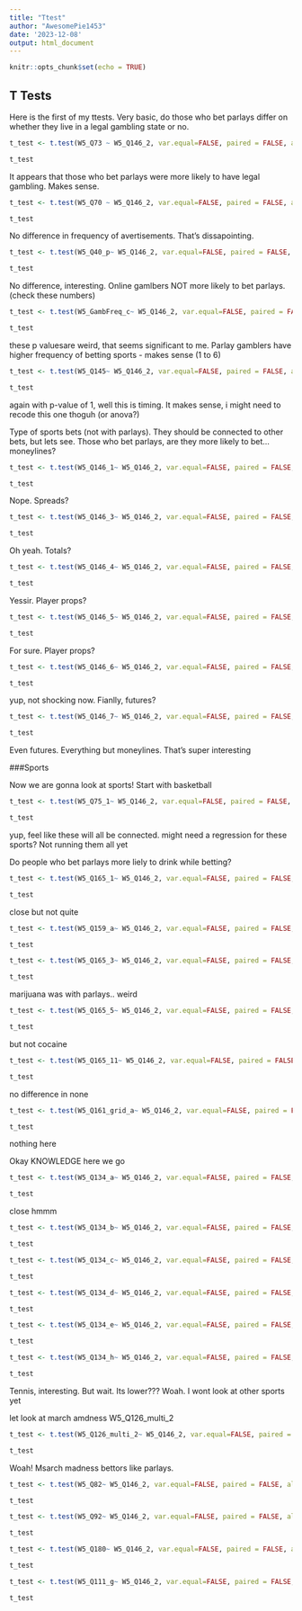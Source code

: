 ```yaml
---
title: "Ttest"
author: "AwesomePie1453"
date: '2023-12-08'
output: html_document
---
```


```r
knitr::opts_chunk$set(echo = TRUE)
```

## T Tests

Here is the first of my ttests. Very basic, do those who bet parlays differ on whether they live in a legal  gambling state or no.

```r
t_test <- t.test(W5_Q73 ~ W5_Q146_2, var.equal=FALSE, paired = FALSE, alternative="less", Wave_4)

t_test
```
It appears that those who bet parlays were more likely to have legal gambling. Makes sense.

```r
t_test <- t.test(W5_Q70 ~ W5_Q146_2, var.equal=FALSE, paired = FALSE, alternative="less", Wave_4)

t_test
```

No difference in frequency of avertisements. That's dissapointing.

```r
t_test <- t.test(W5_Q40_p~ W5_Q146_2, var.equal=FALSE, paired = FALSE, alternative="less", Wave_4)

t_test
```
No difference, interesting. Online gamlbers NOT more likely to bet parlays.(check these numbers)

```r
t_test <- t.test(W5_GambFreq_c~ W5_Q146_2, var.equal=FALSE, paired = FALSE, alternative="less", Wave_4)

t_test
```
these p valuesare weird, that seems significant to me. Parlay gamblers have higher frequency of betting sports - makes sense (1 to 6)


```r
t_test <- t.test(W5_Q145~ W5_Q146_2, var.equal=FALSE, paired = FALSE, alternative="less", Wave_4)

t_test
```
again with p-value of 1, well this is timing. It makes sense, i might need to recode this one thoguh (or anova?)


Type of sports bets (not with parlays). They should be connected to other bets, but lets see. Those who bet parlays, are they more likely to bet... moneylines?

```r
t_test <- t.test(W5_Q146_1~ W5_Q146_2, var.equal=FALSE, paired = FALSE, alternative="less", Wave_4)

t_test
```
Nope. Spreads?
```r
t_test <- t.test(W5_Q146_3~ W5_Q146_2, var.equal=FALSE, paired = FALSE, alternative="less", Wave_4)

t_test
```
Oh yeah. Totals?

```r
t_test <- t.test(W5_Q146_4~ W5_Q146_2, var.equal=FALSE, paired = FALSE, alternative="less", Wave_4)

t_test
```


Yessir. Player props?

```r
t_test <- t.test(W5_Q146_5~ W5_Q146_2, var.equal=FALSE, paired = FALSE, alternative="less", Wave_4)

t_test
```

For sure. Player props?

```r
t_test <- t.test(W5_Q146_6~ W5_Q146_2, var.equal=FALSE, paired = FALSE, alternative="less", Wave_4)

t_test
```
yup, not shocking now. Fianlly, futures?

```r
t_test <- t.test(W5_Q146_7~ W5_Q146_2, var.equal=FALSE, paired = FALSE, alternative="less", Wave_4)

t_test
```
Even futures. Everything but moneylines. That's super interesting

###Sports

Now we are gonna look at sports! Start with basketball

```r
t_test <- t.test(W5_Q75_1~ W5_Q146_2, var.equal=FALSE, paired = FALSE, alternative="less", Wave_4)

t_test
```

yup, feel like these will all be connected. might need a regression for these sports? Not running them all yet


Do people who bet parlays more liely to drink while betting?

```r
t_test <- t.test(W5_Q165_1~ W5_Q146_2, var.equal=FALSE, paired = FALSE, alternative="less", Wave_4)

t_test
```
close but not quite

```r
t_test <- t.test(W5_Q159_a~ W5_Q146_2, var.equal=FALSE, paired = FALSE, alternative="less", Wave_4)

t_test
```

```r
t_test <- t.test(W5_Q165_3~ W5_Q146_2, var.equal=FALSE, paired = FALSE, alternative="less", Wave_4)

t_test
```

marijuana was with parlays.. weird

```r
t_test <- t.test(W5_Q165_5~ W5_Q146_2, var.equal=FALSE, paired = FALSE, alternative="less", Wave_4)

t_test
```
but not cocaine


```r
t_test <- t.test(W5_Q165_11~ W5_Q146_2, var.equal=FALSE, paired = FALSE, alternative="less", Wave_4)

t_test
```

no difference in none

```r
t_test <- t.test(W5_Q161_grid_a~ W5_Q146_2, var.equal=FALSE, paired = FALSE, alternative="less", Wave_4)

t_test
```

nothing here

Okay KNOWLEDGE here we go

```r
t_test <- t.test(W5_Q134_a~ W5_Q146_2, var.equal=FALSE, paired = FALSE, alternative="less", Wave_4)

t_test
```
close hmmm

```r
t_test <- t.test(W5_Q134_b~ W5_Q146_2, var.equal=FALSE, paired = FALSE, alternative="less", Wave_4)

t_test
```

```r
t_test <- t.test(W5_Q134_c~ W5_Q146_2, var.equal=FALSE, paired = FALSE, alternative="less", Wave_4)

t_test
```

```r
t_test <- t.test(W5_Q134_d~ W5_Q146_2, var.equal=FALSE, paired = FALSE, alternative="less", Wave_4)

t_test
```

```r
t_test <- t.test(W5_Q134_e~ W5_Q146_2, var.equal=FALSE, paired = FALSE, alternative="less", Wave_4)

t_test
```

```r
t_test <- t.test(W5_Q134_h~ W5_Q146_2, var.equal=FALSE, paired = FALSE, alternative="less", Wave_4)

t_test
```

Tennis, interesting. But wait. Its lower??? Woah. I wont look at other sports yet

let look at march amdness
W5_Q126_multi_2

```r
t_test <- t.test(W5_Q126_multi_2~ W5_Q146_2, var.equal=FALSE, paired = FALSE, alternative="less", Wave_4)

t_test
```
Woah! Msarch madness bettors like parlays.

```r
t_test <- t.test(W5_Q82~ W5_Q146_2, var.equal=FALSE, paired = FALSE, alternative="less", Wave_4)

t_test
```
```r
t_test <- t.test(W5_Q92~ W5_Q146_2, var.equal=FALSE, paired = FALSE, alternative="less", Wave_4)

t_test
```

```r
t_test <- t.test(W5_Q180~ W5_Q146_2, var.equal=FALSE, paired = FALSE, alternative="less", Wave_4)

t_test
```

```r
t_test <- t.test(W5_Q111_g~ W5_Q146_2, var.equal=FALSE, paired = FALSE, alternative="less", Wave_4)

t_test
```